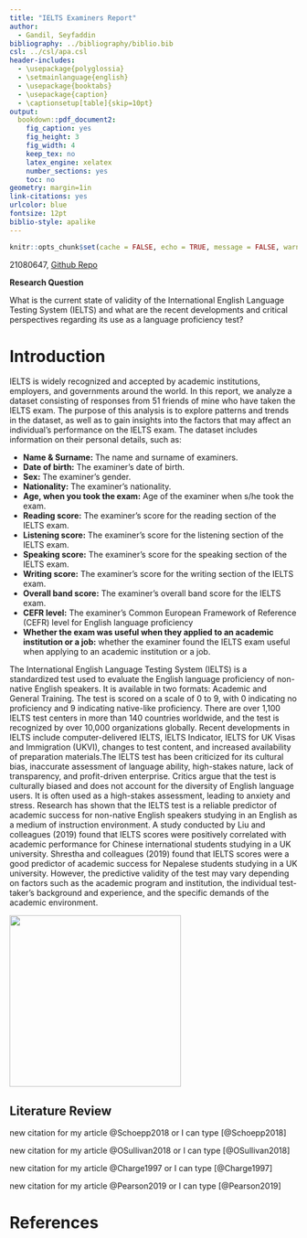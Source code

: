 ```yaml
---
title: "IELTS Examiners Report"
author: 
  - Gandil, Seyfaddin
bibliography: ../bibliography/biblio.bib
csl: ../csl/apa.csl
header-includes:
  - \usepackage{polyglossia}
  - \setmainlanguage{english}
  - \usepackage{booktabs}
  - \usepackage{caption} 
  - \captionsetup[table]{skip=10pt}
output:
  bookdown::pdf_document2:
    fig_caption: yes
    fig_height: 3
    fig_width: 4
    keep_tex: no
    latex_engine: xelatex
    number_sections: yes
    toc: no
geometry: margin=1in
link-citations: yes
urlcolor: blue
fontsize: 12pt
biblio-style: apalike
---
```


```r
knitr::opts_chunk$set(cache = FALSE, echo = TRUE, message = FALSE, warning = FALSE)
```

<!-- ======================================================================= -->

<!-- ============================== FOOTNOTES ============================== -->

<!-- ======================================================================= -->

21080647, [Github Repo](https://github.com/Gandil312740/Midterm.git)

**Research Question**

What is the current state of validity of the International English Language Testing System (IELTS) and what are the recent developments and critical perspectives regarding its use as a language proficiency test?

# Introduction

IELTS is widely recognized and accepted by academic institutions, employers, and governments around the world. In this report, we analyze a dataset consisting of responses from 51 friends of mine who have taken the IELTS exam. The purpose of this analysis is to explore patterns and trends in the dataset, as well as to gain insights into the factors that may affect an individual's performance on the IELTS exam. The dataset includes information on their personal details, such as:

-   **Name & Surname:** The name and surname of examiners.
-   **Date of birth:** The examiner's date of birth.
-   **Sex:** The examiner's gender.
-   **Nationality:** The examiner's nationality.
-   **Age, when you took the exam:** Age of the examiner when s/he took the exam.
-   **Reading score:** The examiner's score for the reading section of the IELTS exam.
-   **Listening score:** The examiner's score for the listening section of the IELTS exam.
-   **Speaking score:** The examiner's score for the speaking section of the IELTS exam.
-   **Writing score:** The examiner's score for the writing section of the IELTS exam.
-   **Overall band score:** The examiner's overall band score for the IELTS exam.
-   **CEFR level:** The examiner's Common European Framework of Reference (CEFR) level for English language proficiency
-   **Whether the exam was useful when they applied to an academic institution or a job:** whether the examiner found the IELTS exam useful when applying to an academic institution or a job.

The International English Language Testing System (IELTS) is a standardized test used to evaluate the English language proficiency of non-native English speakers. It is available in two formats: Academic and General Training. The test is scored on a scale of 0 to 9, with 0 indicating no proficiency and 9 indicating native-like proficiency. There are over 1,100 IELTS test centers in more than 140 countries worldwide, and the test is recognized by over 10,000 organizations globally. Recent developments in IELTS include computer-delivered IELTS, IELTS Indicator, IELTS for UK Visas and Immigration (UKVI), changes to test content, and increased availability of preparation materials.The IELTS test has been criticized for its cultural bias, inaccurate assessment of language ability, high-stakes nature, lack of transparency, and profit-driven enterprise. Critics argue that the test is culturally biased and does not account for the diversity of English language users. It is often used as a high-stakes assessment, leading to anxiety and stress. Research has shown that the IELTS test is a reliable predictor of academic success for non-native English speakers studying in an English as a medium of instruction environment. A study conducted by Liu and colleagues (2019) found that IELTS scores were positively correlated with academic performance for Chinese international students studying in a UK university. Shrestha and colleagues (2019) found that IELTS scores were a good predictor of academic success for Nepalese students studying in a UK university. However, the predictive validity of the test may vary depending on factors such as the academic program and institution, the individual test-taker's background and experience, and the specific demands of the academic environment.

![](images/Overall.band.score.Image.png){width="300"}

## Literature Review

new citation for my article @Schoepp2018 or I can type [@Schoepp2018]

new citation for my article @OSullivan2018 or I can type [@OSullivan2018]

new citation for my article @Charge1997 or I can type [@Charge1997]

new citation for my article @Pearson2019 or I can type [@Pearson2019]

\newpage

# References {#references}

::: {#refs}
:::
